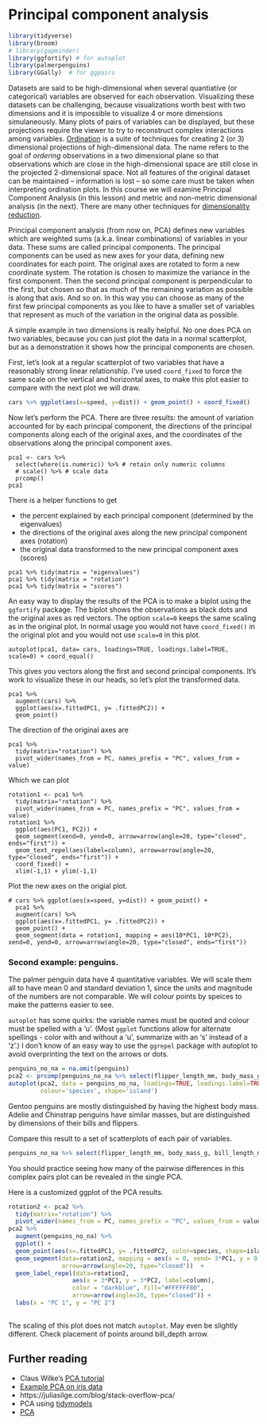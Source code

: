 # Principal component analysis

```r
library(tidyverse)
library(broom)
# library(gapminder)
library(ggfortify) # for autoplot
library(palmerpenguins)
library(GGally)  # for ggpairs
```

Datasets are said to be high-dimensional when several quantiative (or categorical) variables are observed for each observation. Visualizing these datasets can be challenging, because visualizations worth best with two dimensions and it is impossible to visualize  4 or more dimensions simulaneously. Many plots of pairs of variables can be displayed, but these projections require the viewer to try to reconstruct complex interactions among variables. [Ordination](https://en.wikipedia.org/wiki/Ordination_(statistics)) is a suite of techniques for creating 2 (or 3) dimensional projections of high-dimensional data. The name refers to the goal of _ordering_ observations in a two dimensional plane so that observations which are close in the high-dimensional space are still close in the projected 2-dimensional space. Not all features of the original dataset can be maintained -- information is lost -- so some care must be taken when interpreting ordination plots. In this course we will examine Principal Component Analysis (in this lesson) and metric and non-metric dimensional analysis (in the next). There are many other techniques for [dimensionality reduction](https://en.wikipedia.org/wiki/Dimensionality_reduction).


Principal component analysis (from now on, PCA) defines new variables which are weighted sums (a.k.a. linear combinations) of variables in your data. These sums are called principal components. The principal components can be used as new axes for your data, defining new coordinates for each point. The original axes are rotated to form a new coordinate system. The rotation is chosen to maximize the variance in the first component. Then the second principal component is perpendicular to the first, but chosen so that as much of the remaining variation as possible is along that axis. And so on. In this way you can choose as many of the first few principal components as you like to  have a smaller set of variables that represent as much of the variation in the original data as possible.

A simple example in two dimensions is really helpful. No one does PCA on two variables, because you can just plot the data in a normal scatterplot, but as a demonstration it shows how the principal components are chosen.

First, let's look at a regular scatterplot of two variables that have a reasonably strong linear relationship. I've used `coord_fixed` to force the same scale on the vertical and horizontal axes, to make this plot easier to compare with the next plot we will draw.

```r
cars %>% ggplot(aes(x=speed, y=dist)) + geom_point() + coord_fixed()
```

Now let's perform the PCA. There are three results: the amount of variation accounted for by each principal component, the directions of the principal components along each of the original axes, and the coordinates of the observations along the principal component axes. 

```
pca1 <- cars %>% 
  select(where(is.numeric)) %>% # retain only numeric columns
  # scale() %>% # scale data
  prcomp() 
pca1
```

There is a helper functions to get

 * the percent explained by each principal component (determined by the eigenvalues)
 * the directions of the original axes along the new principal component axes (rotation)
 * the original data transformed to the new principal component axes (scores)

```
pca1 %>% tidy(matrix = "eigenvalues")
pca1 %>% tidy(matrix = "rotation")
pca1 %>% tidy(matrix = "scores")
```

An easy way to display the results of the PCA is to make a biplot using the `ggfortify` package. The biplot shows the observations as black dots and the original axes as red vectors. The option `scale=0` keeps the same scaling as in the original plot. In normal usage you would not have `coord_fixed()` in the original plot and you would not use `scale=0` in this plot.

```
autoplot(pca1, data= cars, loadings=TRUE, loadings.label=TRUE, scale=0) + coord_equal()
```

This gives you vectors along the first and second principal components. It's work to visualize these in our heads, so let's plot the transformed data.

```
pca1 %>%
  augment(cars) %>%
  ggplot(aes(x=.fittedPC1, y= .fittedPC2)) +
  geom_point()
```

The direction of the original axes are

```
pca1 %>% 
  tidy(matrix="rotation") %>%
  pivot_wider(names_from = PC, names_prefix = "PC", values_from = value)
```

Which we can plot

```
rotation1 <- pca1 %>% 
  tidy(matrix="rotation") %>%
  pivot_wider(names_from = PC, names_prefix = "PC", values_from = value) 
rotation1 %>%
  ggplot(aes(PC1, PC2)) + 
  geom_segment(xend=0, yend=0, arrow=arrow(angle=20, type="closed", ends="first")) +
  geom_text_repel(aes(label=column), arrow=arrow(angle=20, type="closed", ends="first")) + 
  coord_fixed() + 
  xlim(-1,1) + ylim(-1,1)
```

Plot the new axes on the origial plot.

```
# cars %>% ggplot(aes(x=speed, y=dist)) + geom_point() +
  pca1 %>%
  augment(cars) %>%
  ggplot(aes(x=.fittedPC1, y= .fittedPC2)) +
  geom_point() + 
  geom_segment(data = rotation1, mapping = aes(10*PC1, 10*PC2), xend=0, yend=0, arrow=arrow(angle=20, type="closed", ends="first")) 

```

### Second example: penguins.

The palmer penguin data have 4 quantitative variables. We will scale them all to have mean 0 and standard deviation 1, since the units and magnitude of the numbers are not comparable. We will colour points by speices to make the patterns easier to see.

`autoplot` has some quirks: the variable names must be quoted and colour must be spelled with a 'u'. (Most `ggplot` functions allow for alternate spellings - color with and without a 'u', summarize with an 's' instead of a 'z'.) I don't know of an easy way to use the `ggrepel` package with autoplot to avoid overprinting the text on the arrows or dots.

```r
penguins_no_na = na.omit(penguins)
pca2 <- prcomp(penguins_no_na %>% select(flipper_length_mm, body_mass_g, bill_length_mm, bill_depth_mm), scale=TRUE )
autoplot(pca2, data = penguins_no_na, loadings=TRUE, loadings.label=TRUE,
         colour='species', shape='island')
```

Gentoo penguins are mostly distinguished by having the highest body mass. Adelie and Chinstrap penguins have similar masses, but are distinguished by dimensions of their bills and flippers. 

Compare this result to a set of scatterplots of each pair of variables.

```r
penguins_no_na %>% select(flipper_length_mm, body_mass_g, bill_length_mm, bill_depth_mm, species) %>% ggpairs(aes(color=species))
```

You should practice seeing how many of the pairwise differences in this complex pairs plot can be revealed in the single PCA.

Here is a customized ggplot of the PCA results.

```r
rotation2 <- pca2 %>% 
  tidy(matrix="rotation") %>%
  pivot_wider(names_from = PC, names_prefix = "PC", values_from = value) 
pca2 %>%
  augment(penguins_no_na) %>%
  ggplot() +
  geom_point(aes(x=.fittedPC1, y= .fittedPC2, color=species, shape=island)) +
  geom_segment(data=rotation2, mapping = aes(x = 0, xend= 3*PC1, y = 0, yend = 3*PC2), color="blue",
               arrow=arrow(angle=20, type="closed"))  +
  geom_label_repel(data=rotation2,
                  aes(x = 3*PC1, y = 3*PC2, label=column), 
                  color = "darkblue", fill="#FFFFFF80",
                  arrow=arrow(angle=20, type="closed")) +
  labs(x = "PC 1", y = "PC 2")
  

```

The scaling of this plot does not match `autoplot`. May even be slightly different. Check placement of points around bill_depth arrow.


## Further reading

* Claus Wilke's [PCA tutorial](https://clauswilke.com/blog/2020/09/07/pca-tidyverse-style/)
* [Example PCA on iris data](https://bookdown.org/Maxine/r4ds/examples.html)
* https://juliasilge.com/blog/stack-overflow-pca/
* PCA using [tidymodels](https://juliasilge.com/blog/cocktail-recipes-umap/)
* [PCA](https://melinaluethje.com/2020/11/12/multivariate-ordinations-101/)


